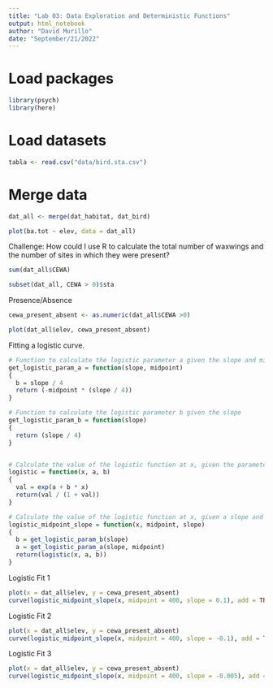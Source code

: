 ```yaml
---
title: "Lab 03: Data Exploration and Deterministic Functions"
output: html_notebook
author: "David Murillo"
date: "September/21/2022"
---
```


# Load packages
```r

library(psych)
library(here)
```
# Load datasets

```r
tabla <- read.csv("data/bird.sta.csv")
```


# Merge data
```r
dat_all <- merge(dat_habitat, dat_bird)

plot(ba.tot ~ elev, data = dat_all)
```

Challenge: How could I use R to calculate the total number of waxwings and the number of sites in which they were present?

```r
sum(dat_all$CEWA)

subset(dat_all, CEWA > 0)$sta
```
Presence/Absence

```r
cewa_present_absent <- as.numeric(dat_all$CEWA >0)

plot(dat_all$elev, cewa_present_absent)
```
Fitting a logistic curve.

```r
# Function to calculate the logistic parameter a given the slope and midpoint
get_logistic_param_a = function(slope, midpoint)
{
  b = slope / 4
  return (-midpoint * (slope / 4))
}

# Function to calculate the logistic parameter b given the slope
get_logistic_param_b = function(slope)
{
  return (slope / 4)
}


# Calculate the value of the logistic function at x, given the parameters a and b.
logistic = function(x, a, b)
{
  val = exp(a + b * x)
  return(val / (1 + val))
}

# Calculate the value of the logistic function at x, given a slope and midpoint.
logistic_midpoint_slope = function(x, midpoint, slope)
{
  b = get_logistic_param_b(slope)
  a = get_logistic_param_a(slope, midpoint)
  return(logistic(x, a, b))
}
```

Logistic Fit 1
```r
plot(x = dat_all$elev, y = cewa_present_absent)
curve(logistic_midpoint_slope(x, midpoint = 400, slope = 0.1), add = TRUE)
```
Logistic Fit 2
```r
plot(x = dat_all$elev, y = cewa_present_absent)
curve(logistic_midpoint_slope(x, midpoint = 400, slope = -0.1), add = TRUE)
```
Logistic Fit 3

```r
plot(x = dat_all$elev, y = cewa_present_absent)
curve(logistic_midpoint_slope(x, midpoint = 400, slope = -0.005), add = TRUE)
```

